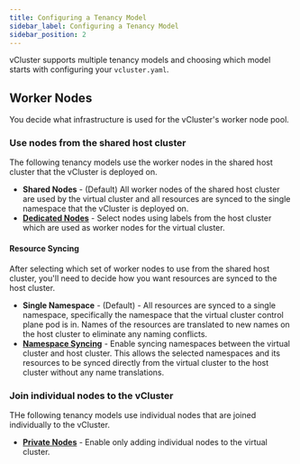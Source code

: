 ```yaml
---
title: Configuring a Tenancy Model
sidebar_label: Configuring a Tenancy Model
sidebar_position: 2
---
```


vCluster supports multiple tenancy models and choosing which model starts with configuring your `vcluster.yaml`. 


## Worker Nodes

You decide what infrastructure is used for the vCluster's worker node pool.

### Use nodes from the shared host cluster

The following tenancy models use the worker nodes in the shared host cluster that the vCluster is deployed on. 

* **Shared Nodes** - (Default) All worker nodes of the shared host cluster are used by the virtual cluster and all resources are synced to the single namespace that the vCluster is deployed on. 
* **[Dedicated Nodes](./vcluster-yaml/sync/from-host/nodes)** - Select nodes using labels from the host cluster which are used as worker nodes for the virtual cluster.

#### Resource Syncing

After selecting which set of worker nodes to use from the shared host cluster, you'll need to decide how you want resources are synced to the host cluster. 

* **Single Namespace** - (Default) - All resources are synced to a single namespace, specifically the namespace that the virtual cluster control plane pod is in. Names of the resources are translated to new names on the host cluster to eliminate any naming conflicts.
* **[Namespace Syncing](./vcluster-yaml/sync/to-host/advanced/namespaces)** - Enable syncing namespaces between the virtual cluster and host cluster. This allows the selected namespaces and its resources to be synced directly from the virtual cluster to the host cluster without any name translations. 


### Join individual nodes to the vCluster

THe following tenancy models use individual nodes that are joined individually to the vCluster. 

* **[Private Nodes](./vcluster-yaml/private-nodes)** - Enable only adding individual nodes to the virtual cluster. 
